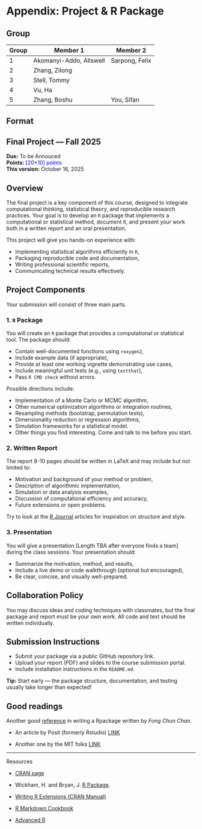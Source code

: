 # Appendix: Project & R Package

## Group

| Group | Member 1                | Member 2       |
|-------|-------------------------|----------------|
| 1     | Akomanyi-Addo, Allswell | Sarpong, Felix |
| 2     | Zhang, Zilong           |                |
| 3     | Stell, Tommy            |                |
| 4     | Vu, Ha                  |                |
| 5     | Zhang, Boshu            | You, Sifan     |

## Format 

::: {.callout-note appearance="simple"}
## Final Project — Fall 2025

<!-- **Due:** <span style="color:blue">Friday, December 5, 2025</span>   -->
**Due:** To be Annouced</span>  
**Points:** <span style="color:blue">[20+10] points</span>  
**This version:** October 16, 2025
:::

## Overview

The final project is a key component of this course, designed to integrate computational thinking, statistical theory, and reproducible research practices. Your goal is to develop an `R` package that implements a computational or statistical method, document it, and present your work both in a written report and an oral presentation.

This project will give you hands-on experience with:

- Implementing statistical algorithms efficiently in `R`,
- Packaging reproducible code and documentation,
- Writing professional scientific reports,
- Communicating technical results effectively.

## Project Components

Your submission will consist of three main parts.

### 1. `R` Package

You will create an `R` package that provides a computational or statistical tool. The package should:

- Contain well-documented functions using `roxygen2`,
- Include example data (if appropriate),
- Provide at least one working vignette demonstrating use cases,
- Include meaningful unit tests (e.g., using `testthat`),
- Pass `R CMD check` without errors.

Possible directions include:

- Implementation of a Monte Carlo or MCMC algorithm,
- Other numerical optimization algorithms or integration routines,
- Resampling methods (bootstrap, permutation tests),
- Dimensionality reduction or regression algorithms,
- Simulation frameworks for a statistical model.
- Other things you find interesting. Come and talk to me before you start.

### 2. Written Report

The report 8-10 pages should be written in LaTeX and may include but not limited to:

- Motivation and background of your method or problem,
- Description of algorithmic implementation,
- Simulation or data analysis examples,
- Discussion of computational efficiency and accuracy,
- Future extensions or open problems.

Try to look at the [R Journal](https://journal.r-project.org/) articles for inspiration on structure and style.

### 3. Presentation

You will give a presentation [Length TBA after everyone finds a team] during the class sessions. Your presentation should:

- Summarize the motivation, method, and results,
- Include a live demo or code walkthrough (optional but encouraged),
- Be clear, concise, and visually well-prepared.

## Collaboration Policy

You may discuss ideas and coding techniques with classmates, but the final package and report must be your own work. All code and text should be written individually.

## Submission Instructions

- Submit your package via a public GitHub repository link.
- Upload your report (PDF) and slides to the course submission portal.
- Include installation instructions in the `README.md`.

::: {.callout-tip}
**Tip:** Start early — the package structure, documentation, and testing usually take longer than expected!
:::

<!--
## Grading Breakdown (optional)
- R Package — 50
- Written Report — 30
- Presentation — 20
**Total — 100**
-->


## Good readings

Another good [reference](%5Bhttps://tinyheero.github.io/jekyll/update/2015/07/26/making-your-first-R-package.html%5D) in writing a Rpackage written by *Fong Chun Chan*.

-   An article by Posit (formerly Rstudio) [LINK](https://docs.posit.co/ide/user/ide/guide/pkg-devel/writing-packages.html)

-   Another one by the MIT folks [LINK](https://web.mit.edu/insong/www/pdf/rpackage_instructions.pdf)

------------------------------------------------------------------------

Resources

-   [CRAN page](https://cran.r-project.org/web/packages/distributions/index.html)

-   Wickham, H. and Bryan, J. [R Package](https://r-pkgs.org/).


- [Writing R Extensions (CRAN Manual)](https://cran.r-project.org/doc/manuals/r-release/R-exts.html)

- [R Markdown Cookbook](https://bookdown.org/yihui/rmarkdown/)

- [Advanced R](https://adv-r.hadley.nz/)

